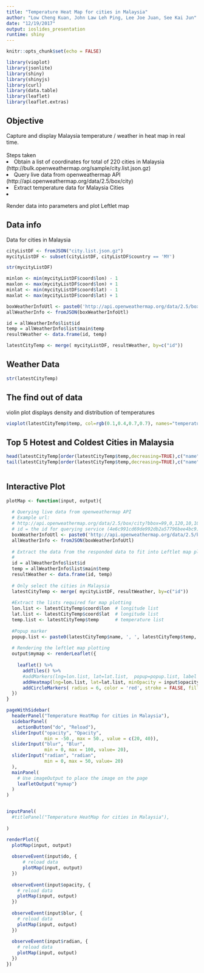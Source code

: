 ```yaml
---
title: "Temperature Heat Map for cities in Malaysia"
author: "Low Cheng Kuan, John Law Leh Ping, Lee Joe Juan, See Kai Jun"
date: "12/19/2017"
output: ioslides_presentation
runtime: shiny
---
```


```r
knitr::opts_chunk$set(echo = FALSE)

library(vioplot)
library(jsonlite)
library(shiny)
library(shinyjs)
library(curl)
library(data.table)
library(leaflet)
library(leaflet.extras)

```

## Objective

Capture and display Malaysia temperature / weather in heat map in real time.
<br>
<br>
Steps taken
<li> Obtain a list of coordinates for total of 220 cities in Malaysia (http://bulk.openweathermap.org/sample/city.list.json.gz)
<li> Query live data from openweathermap API (http://api.openweathermap.org/data/2.5/box/city)
<li> Extract temperature data for Malaysia Cities
<li> Render data into parameters and plot Leftlet map

## Data info
Data for cities in Malaysia
```r
cityListDF <- fromJSON("city.list.json.gz")
mycityListDF <- subset(cityListDF, cityListDF$country == 'MY')
```

```r
str(mycityListDF)
```

```r
minlon <- min(mycityListDF$coord$lon) - 1  
maxlon <- max(mycityListDF$coord$lon) + 1
minlat <- min(mycityListDF$coord$lat) - 1
maxlat <- max(mycityListDF$coord$lat) + 1

boxWeatherInfoUtl <- paste0('http://api.openweathermap.org/data/2.5/box/city?bbox=',minlon,',',minlat,',',maxlon,',',maxlat,',','200','&appid=4e6c991cd69de992db2a57796bee4bc9', sep='')
allWeatherInfo <- fromJSON(boxWeatherInfoUtl)

id = allWeatherInfo$list$id
temp = allWeatherInfo$list$main$temp
resultWeather <- data.frame(id, temp)

latestCityTemp <- merge( mycityListDF, resultWeather, by=c("id"))

```

## Weather Data

```r
str(latestCityTemp)
```

## The find out of data

violin plot displays density and distribution of temperatures

```r
vioplot(latestCityTemp$temp, col=rgb(0.1,0.4,0.7,0.7), names="temperature", horizontal=TRUE )
```

## Top 5 Hotest and Coldest Cities in Malaysia

```r
head(latestCityTemp[order(latestCityTemp$temp,decreasing=TRUE),c("name","temp")],n=5)
tail(latestCityTemp[order(latestCityTemp$temp,decreasing=TRUE),c("name","temp")],n=5)
 
```

## Interactive Plot

```r

plotMap <- function(input, output){
  
  # Querying live data from openweathermap API
  # Example url:
  # http://api.openweathermap.org/data/2.5/box/city?bbox=99,0,120,10,10&appid=4e6c991cd69de992db2a57796bee4bc9
  # id = the id for querying service (4e6c991cd69de992db2a57796bee4bc9)
  boxWeatherInfoUtl <- paste0('http://api.openweathermap.org/data/2.5/box/city?bbox=',minlon,',',minlat,',',maxlon,',',maxlat,',','200','&appid=4e6c991cd69de992db2a57796bee4bc9', sep='')
  allWeatherInfo <- fromJSON(boxWeatherInfoUtl)
  
  # Extract the data from the responded data to fit into Leftlet map ploting parameters
  # 
  id = allWeatherInfo$list$id
  temp = allWeatherInfo$list$main$temp
  resultWeather <- data.frame(id, temp)
  
  # Only select the cities in Malaysia
  latestCityTemp <- merge( mycityListDF, resultWeather, by=c("id"))
  
  #Extract the lists required for map plotting
  lon.list <- latestCityTemp$coord$lon  # longitude list
  lat.list <- latestCityTemp$coord$lat  # longitude list
  temp.list <- latestCityTemp$temp      # temperature list
  
  #Popup marker
  popup.list <- paste0(latestCityTemp$name, ', ', latestCityTemp$temp, intToUtf8(176), 'C')
  
  # Rendering the leftlet map plotting
  output$mymap <- renderLeaflet({
    
    leaflet() %>%
      addTiles() %>%
      #addMarkers(lng=lon.list, lat=lat.list,  popup=popup.list, label = popup.list ) %>%
      addHeatmap(lng=lon.list, lat=lat.list, minOpacity = input$opacity[1], max = input$opacity[2], blur = input$blur, intensity = (temp.list), gradient = c('yellow','red'), radius = input$radian)%>%
      addCircleMarkers( radius = 6, color = 'red', stroke = FALSE, fillOpacity = 0.5, lng=lon.list, lat=lat.list,  popup=popup.list, label = popup.list)
  })
}

pageWithSidebar(
  headerPanel("Temperature HeatMap for cities in Malaysia"),
  sidebarPanel(
    actionButton("do", "Reload"),
  sliderInput("opacity", "Opacity",
              min = -50., max = 50., value = c(20, 40)),
  sliderInput("blur", "Blur", 
              min = 0, max = 100, value= 20),
  sliderInput("radian", "radian", 
              min = 0, max = 50, value= 20)
  ),
  mainPanel(
    # Use imageOutput to place the image on the page
    leafletOutput("mymap")
  )
)


inputPanel(
  #titlePanel("Temperature HeatMap for cities in Malaysia"),
  
)

renderPlot({
  plotMap(input, output)
  
  observeEvent(input$do, {
      # reload data
      plotMap(input, output)
  })
  
  observeEvent(input$opacity, {
    # reload data
    plotMap(input, output)
  })
  
  observeEvent(input$blur, {
    # reload data
    plotMap(input, output)
  })
  
  observeEvent(input$radian, {
    # reload data
    plotMap(input, output)
  })
})
```
